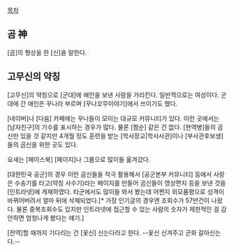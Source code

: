 [[목차]]
== 곰 神 ==
[곰]의 형상을 한 [신]을 말한다.

== 고무신의 약칭 ==
[고무신]의 약칭으로 [군대]에 애인을 보낸 사람을 가리킨다. 일반적으로는 여성이다. 군대에 간 애인은 꾸나라 부르며 [꾸나꼬무이야기]에서 쓰이기도 했다.

[네이버]나 [다음] 카페에는 꾸나들이 모이는 대규모 커뮤니티가 있다. 이런 곳에서는 [남자친구]의 기수를 표시하는 경우가 많다. 물론 [짬순] 같은 건 없다. [현역병]들의 곰신만 있을 것 같지만 4개월 정도 훈련을 받는 [학사장교|학사사관]이나 [부사관후보생]들의 곰신을 위한 곳도 있다.

요새는 [페이스북] [페이지]나 그룹으로 많이들 옮겨갔다.

[대한민국 공군]의 경우 이런 곰신들을 적극 활용해서 [공군본부 커뮤니티] 등에서 사랑은 수송기를 타고(약칭 사수기)라는 페이지를 만들어 곰신들이 영상편지 등을 보낸 것을 [인트라넷]에 게재하였다. 타군에서도 많이들 와서 봤는데 어쩐지 외모품평으로 성격이 바뀌어버려서 얼마 뒤에 삭제되었다.[* 가장 인기글의 경우엔 조회수가 57만건이 나왔다. 물론 중복조회수도 있지만 인트라넷에 접근할 수 있는 사람의 숫자가 제한적인 걸 감안하면 엄청나게 봤다는 얘기.]

[전역]할 때까지 기다리는 건 [꽃신] 신는다라고 한다.
--꽃신 신겨주고 군화 갈아신는다.--
